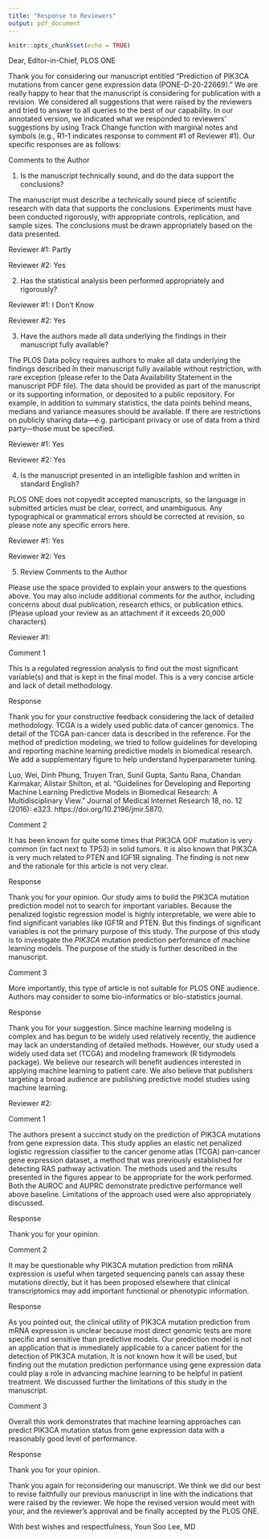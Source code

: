 ```yaml
---
title: "Response to Reviewers"
output: pdf_document
---
```


```r
knitr::opts_chunk$set(echo = TRUE)
```

Dear, Editor-in-Chief, PLOS ONE

Thank you for considering our manuscript entitled "Prediction of PIK3CA mutations from cancer gene expression data (PONE-D-20-22669)." We are really happy to hear that the manuscript is considering for publication with a revision. We considered all suggestions that were raised by the reviewers and tried to answer to all queries to the best of our capability. In our annotated version, we indicated what we responded to reviewers’ suggestions by using Track Change function with marginal notes and symbols (e.g., R1-1 indicates response to comment #1 of Reviewer #1). Our specific responses are as follows:


Comments to the Author

1. Is the manuscript technically sound, and do the data support the conclusions?

The manuscript must describe a technically sound piece of scientific research with data that supports the conclusions. Experiments must have been conducted rigorously, with appropriate controls, replication, and sample sizes. The conclusions must be drawn appropriately based on the data presented.

Reviewer #1: Partly

Reviewer #2: Yes

2. Has the statistical analysis been performed appropriately and rigorously?

Reviewer #1: I Don't Know

Reviewer #2: Yes

3. Have the authors made all data underlying the findings in their manuscript fully available?

The PLOS Data policy requires authors to make all data underlying the findings described in their manuscript fully available without restriction, with rare exception (please refer to the Data Availability Statement in the manuscript PDF file). The data should be provided as part of the manuscript or its supporting information, or deposited to a public repository. For example, in addition to summary statistics, the data points behind means, medians and variance measures should be available. If there are restrictions on publicly sharing data—e.g. participant privacy or use of data from a third party—those must be specified.

Reviewer #1: Yes

Reviewer #2: Yes

4. Is the manuscript presented in an intelligible fashion and written in standard English?

PLOS ONE does not copyedit accepted manuscripts, so the language in submitted articles must be clear, correct, and unambiguous. Any typographical or grammatical errors should be corrected at revision, so please note any specific errors here.

Reviewer #1: Yes

Reviewer #2: Yes

5. Review Comments to the Author

Please use the space provided to explain your answers to the questions above. You may also include additional comments for the author, including concerns about dual publication, research ethics, or publication ethics. (Please upload your review as an attachment if it exceeds 20,000 characters)

Reviewer #1: 

Comment 1  

This is a regulated regression analysis to find out the most significant variable(s) and that is kept in the final model. This is a very concise article and lack of detail methodology.  

Response

Thank you for your constructive feedback considering the lack of detailed methodology. TCGA is a widely used public data of cancer genomics. The detail of the TCGA pan-cancer data is described in the reference. For the method of prediction modeling, we tried to follow guidelines for developing and reporting machine learning predictive models in biomedical research. We add a supplementary figure to help understand hyperparameter tuning.

Luo, Wei, Dinh Phung, Truyen Tran, Sunil Gupta, Santu Rana, Chandan Karmakar, Alistair Shilton, et al. “Guidelines for Developing and Reporting Machine Learning Predictive Models in Biomedical Research: A Multidisciplinary View.” Journal of Medical Internet Research 18, no. 12 (2016): e323. https://doi.org/10.2196/jmir.5870.

Comment 2 

It has been known for quite some times that PIK3CA GOF mutation is very common (in fact next to TP53) in solid tumors. It is also known that PIK3CA is very much related to PTEN and IGF1R signaling.
The finding is not new and the rationale for this article is not very clear.

Response

Thank you for your opinion. Our study aims to build the PIK3CA mutation prediction model not to search for important variables. Because the penalized logistic regression model is highly interpretable, we were able to find significant variables like IGF1R and PTEN. But this findings of significant variables is not the primary purpose of this study.  The purpose of this study is to investigate the *PIK3CA* mutation prediction performance of machine learning models. The purpose of the study is further described in the manuscript.

Comment 3  

More importantly, this type of article is not suitable for PLOS ONE audience. Authors may consider to some bio-informatics or bio-statistics journal.

Response  

Thank you for your suggestion. Since machine learning modeling is complex and has begun to be widely used relatively recently, the audience may lack an understanding of detailed methods. However, our study used a widely used data set (TCGA) and modeling framework (R tidymodels package). We believe our research will benefit audiences interested in applying machine learning to patient care. We also believe that publishers targeting a broad audience are publishing predictive model studies using machine learning.

Reviewer #2:   

Comment 1 

The authors present a succinct study on the prediction of PIK3CA mutations from gene expression data. This study applies an elastic net penalized logistic regression classifier to the cancer genome atlas (TCGA) pan-cancer gene expression dataset, a method that was previously established for detecting RAS pathway activation. The methods used and the results presented in the figures appear to be appropriate for the work performed. Both the AUROC and AUPRC demonstrate predictive performance well above baseline. Limitations of the approach used were also appropriately discussed.

Response  

Thank you for your opinion.  

Comment 2 

It may be questionable why PIK3CA mutation prediction from mRNA expression is useful when targeted sequencing panels can assay these mutations directly, but it has been proposed elsewhere that clinical transcriptomics may add important functional or phenotypic information. 

Response

As you pointed out, the clinical utility of PIK3CA mutation prediction from mRNA expression is unclear because most direct genomic tests are more specific and sensitive than predictive models. Our prediction model is not an application that is immediately applicable to a cancer patient for the detection of PIK3CA mutation. It is not known how it will be used, but finding out the mutation prediction performance using gene expression data could play a role in advancing machine learning to be helpful in patient treatment. We discussed further the limitations of this study in the manuscript.

Comment 3

Overall this work demonstrates that machine learning approaches can predict PIK3CA mutation status from gene expression data with a reasonably good level of performance.

Response  

Thank you for your opinion.  

Thank you again for reconsidering our manuscript. We think we did our best to revise faithfully our previous manuscript in line with the indications that were raised by the reviewer. We hope the revised version would meet with your, and the reviewer’s approval and be finally accepted by the PLOS ONE.

With best wishes and respectfulness,
Youn Soo Lee, MD